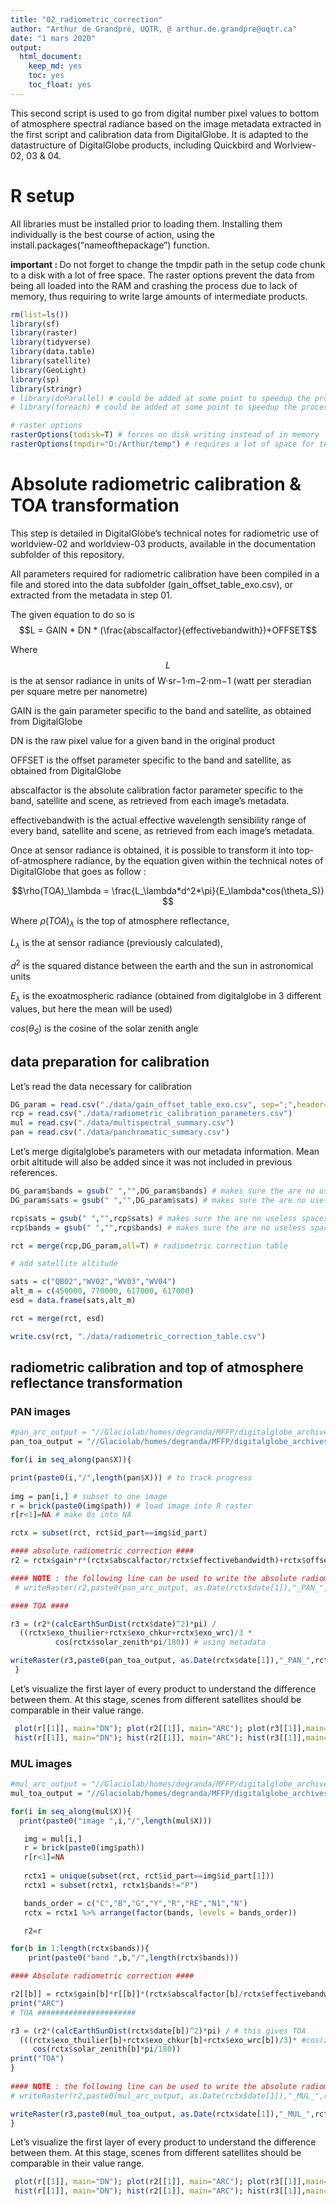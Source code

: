 ```yaml
---
title: "02_radiometric_correction"
author: "Arthur de Grandpré, UQTR, @ arthur.de.grandpre@uqtr.ca"
date: "1 mars 2020"
output: 
  html_document: 
    keep_md: yes
    toc: yes
    toc_float: yes
---
```


This second script is used to go from digital number pixel values to bottom of atmosphere spectral radiance based on the image metadata extracted in the first script and calibration data from DigitalGlobe. It is adapted to the datastructure of DigitalGlobe products, including Quickbird and Worlview-02, 03 & 04.

# R setup

All libraries must be installed prior to loading them. Installing them individually is the best course of action, using the install.packages("nameofthepackage") function.

**important : ** Do not forget to change the tmpdir path in the setup code chunk to a disk with a lot of free space. The raster options prevent the data from being all loaded into the RAM and crashing the process due to lack of memory, thus requiring to write large amounts of intermediate products.

```r
rm(list=ls())
library(sf)
library(raster)
library(tidyverse)
library(data.table)
library(satellite)
library(GeoLight)
library(sp)
library(stringr)
# library(doParallel) # could be added at some point to speedup the process
# library(foreach) # could be added at some point to speedup the process

# raster options
rasterOptions(todisk=T) # forces on disk writing instead of in memory
rasterOptions(tmpdir="D:/Arthur/temp") # requires a lot of space for temporary file

```

# Absolute radiometric calibration & TOA transformation

This step is detailed in DigitalGlobe's technical notes for radiometric use of worldview-02 and worldview-03 products, available in the documentation subfolder of this repository.
  
All parameters required for radiometric calibration have been compiled in a file and stored into the data subfolder (gain_offset_table_exo.csv), or extracted from the metadata in step 01.  
  
The given equation to do so is $$L =  GAIN * DN * (\frac{abscalfactor}{effectivebandwith})+OFFSET$$ 
  
Where $$L$$ is the at sensor radiance in units of W·sr−1·m−2·nm−1 (watt per steradian per square metre per nanometre)  
  
GAIN is the gain parameter specific to the band and satellite, as obtained from DigitalGlobe  
  
DN is the raw pixel value for a given band in the original product  
  
OFFSET is the offset parameter specific to the band and satellite, as obtained from DigitalGlobe  
  
abscalfactor is the absolute calibration factor parameter specific to the band, satellite and scene, as retrieved from each image's metadata.  
  
effectivebandwith is the actual effective wavelength sensibility range of every band, satellite and scene, as retrieved from each image's metadata.
  
  
  Once at sensor radiance is obtained, it is possible to transform it into top-of-atmosphere radiance, by the equation given within the technical notes of DigitalGlobe that goes as follow : 
  
  $$\rho(TOA)_\lambda = \frac{L_\lambda*d^2*\pi}{E_\lambda*cos(\theta_S)} $$

Where $\rho(TOA)_\lambda$ is the top of atmosphere reflectance,  
  
  $L_\lambda$ is the at sensor radiance (previously calculated),  
  
  $d^2$ is the squared distance between the earth and the sun in astronomical units
  
  $E_\lambda$ is the exoatmospheric radiance (obtained from digitalglobe in 3 different values, but here the mean will be used)
  
  $cos(\theta_S)$ is the cosine of the solar zenith angle
  
## data preparation for calibration

Let's read the data necessary for calibration

```r
DG_param = read.csv("./data/gain_offset_table_exo.csv", sep=";",header=T)
rcp = read.csv("./data/radiometric_calibration_parameters.csv")
mul = read.csv("./data/multispectral_summary.csv")
pan = read.csv("./data/panchromatic_summary.csv")
```

Let's merge digitalglobe's parameters with our metadata information. Mean orbit altitude will also be added since it was not included in previous references.

```r
DG_param$bands = gsub(" ","",DG_param$bands) # makes sure the are no useless spaces in strings
DG_param$sats = gsub(" ","",DG_param$sats) # makes sure the are no useless spaces in strings

rcp$sats = gsub(" ","",rcp$sats) # makes sure the are no useless spaces in strings
rcp$bands = gsub(" ","",rcp$bands) # makes sure the are no useless spaces in strings

rct = merge(rcp,DG_param,all=T) # radiometric correction table

# add satellite altitude

sats = c("QB02","WV02","WV03","WV04")
alt_m = c(450000, 770000, 617000, 617000)
esd = data.frame(sats,alt_m)

rct = merge(rct, esd)

write.csv(rct, "./data/radiometric_correction_table.csv")
```

## radiometric calibration and top of atmosphere reflectance transformation

### PAN images

```r

#pan_arc_output = "//Glaciolab/homes/degranda/MFFP/digitalglobe_archives/radiometric_correction/PAN/" # PATH TO ARC OUTPUT, optionnal
pan_toa_output = "//Glaciolab/homes/degranda/MFFP/digitalglobe_archives/toa/PAN/" # PATH TO TOA OUTPUT

for(i in seq_along(pan$X)){

print(paste0(i,"/",length(pan$X))) # to track progress
  
img = pan[i,] # subset to one image
r = brick(paste0(img$path)) # load image into R raster
r[r<1]=NA # make 0s into NA

rctx = subset(rct, rct$id_part==img$id_part)

#### absolute radiometric correction ####
r2 = rctx$gain*r*(rctx$abscalfactor/rctx$effectivebandwidth)+rctx$offset # absolute radiometric calibration

#### NOTE : the following line can be used to write the absolute radiometric calibration product, if needed
 # writeRaster(r2,paste0(pan_arc_output, as.Date(rctx$date[1]),"_PAN_",rctx$sats[1],"_",str_sub(img,-29)[1]), overwrite=T)

#### TOA ####

r3 = (r2*(calcEarthSunDist(rctx$date)^2)*pi) /
  ((rctx$exo_thuilier+rctx$exo_chkur+rctx$exo_wrc)/3 * 
          cos(rctx$solar_zenith*pi/180)) # using metadata

writeRaster(r3,paste0(pan_toa_output, as.Date(rctx$date[1]),"_PAN_",rctx$sats[1],"_",str_sub(img,-29)[1]), overwrite=T)
 }

```


Let's visualize the first layer of every product to understand the difference between them. At this stage, scenes from different satellites should be comparable in their value range.

```r
 plot(r[[1]], main="DN"); plot(r2[[1]], main="ARC"); plot(r3[[1]],main="TOA")
 hist(r[[1]], main="DN"); hist(r2[[1]], main="ARC"); hist(r3[[1]],main="TOA")
```


### MUL images

```r

#mul_arc_output = "//Glaciolab/homes/degranda/MFFP/digitalglobe_archives/radiometric_correction/MUL/" # PATH TO ARC OUTPUT, optionnal
mul_toa_output = "//Glaciolab/homes/degranda/MFFP/digitalglobe_archives/toa/MUL/" # PATH TO TOA OUTPUT

for(i in seq_along(mul$X)){
  print(paste0("image ",i,"/",length(mul$X)))

   img = mul[i,]
   r = brick(paste0(img$path))
   r[r<1]=NA
   
   rctx1 = unique(subset(rct, rct$id_part==img$id_part[1]))
   rctx1 = subset(rctx1, rctx1$bands!="P")

   bands_order = c("C","B","G","Y","R","RE","N1","N")
   rctx = rctx1 %>% arrange(factor(bands, levels = bands_order))

   r2=r

for(b in 1:length(rctx$bands)){
    print(paste0("band ",b,"/",length(rctx$bands)))

#### Absolute radiometric correction ####

r2[[b]] = rctx$gain[b]*r[[b]]*(rctx$abscalfactor[b]/rctx$effectivebandwidth[b])+rctx$offset[b]
print("ARC")
# TOA ######################

r3 = (r2*(calcEarthSunDist(rctx$date[b])^2)*pi) / # this gives TOA
  (((rctx$exo_thuilier[b]+rctx$exo_chkur[b]+rctx$exo_wrc[b])/3)* #cos(zenith(solar(rctx$date[b]),centre_wgs@coords[,1],centre_wgs@coords[,2])*pi/180))
     cos(rctx$solar_zenith[b]*pi/180))
print("TOA")
}
   
#### NOTE : the following line can be used to write the absolute radiometric calibration product, if needed
# writeRaster(r2,paste0(mul_arc_output, as.Date(rctx$date[1]),"_MUL_",rctx$sats[1],"_",str_sub(img,-29)[1]), overwrite=T)

writeRaster(r3,paste0(mul_toa_output, as.Date(rctx$date[1]),"_MUL_",rctx$sats[1],"_",str_sub(img,-29)[1]), overwrite=T)
}
```


Let's visualize the first layer of every product to understand the difference between them. At this stage, scenes from different satellites should be comparable in their value range.

```r
 plot(r[[1]], main="DN"); plot(r2[[1]], main="ARC"); plot(r3[[1]],main="TOA")
 hist(r[[1]], main="DN"); hist(r2[[1]], main="ARC"); hist(r3[[1]],main="TOA")
```

